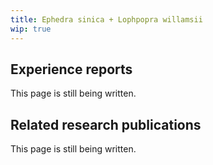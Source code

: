 ---
title: Ephedra sinica + Lophpopra willamsii
wip: true
---

## Experience reports

This page is still being written.

## Related research publications

This page is still being written.


